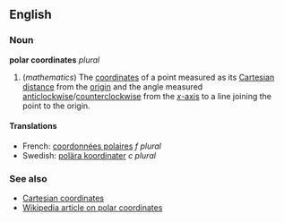 ==English==
===Noun===
'''polar coordinates''' ''plural''

#(''mathematics'') The [[coordinate]]s of a point measured as its [[Cartesian distance]] from the [[origin]] and the angle measured [[anticlockwise]]/[[counterclockwise]] from the [[x-axis|''x''-axis]] to a line joining the point to the origin.

====Translations====
*French: [[coordonnées polaires]] ''f plural''
*Swedish: [[polära koordinater]] ''c plural''

===See also===
*[[Cartesian coordinates]]
*[[w:Polar_coordinates|Wikipedia article on polar coordinates]]